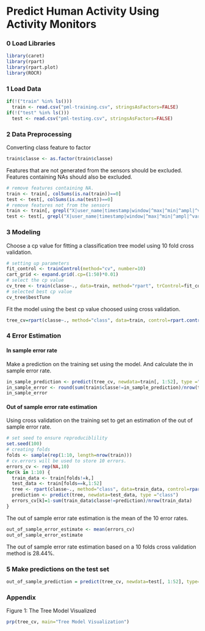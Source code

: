 Predict Human Activity Using Activity Monitors
========================================================
### 0 Load Libraries
```r
library(caret)
library(rpart)
library(rpart.plot)
library(ROCR)
```

### 1 Load Data
```r
if(!("train" %in% ls()))
  train <- read.csv("pml-training.csv", stringsAsFactors=FALSE)
if(!("test" %in% ls()))
  test <- read.csv("pml-testing.csv", stringsAsFactors=FALSE)
```

### 2 Data Preprocessing
Converting class feature to factor
```r
train$classe <- as.factor(train$classe)
```
Features that are not generated from the sensors should be excluded. Features containing NAs should also be excluded.
```r
# remove features containing NA.
train <- train[, colSums(is.na(train))==0]
test <- test[, colSums(is.na(test))==0]
# remove features not from the sensors
train <- train[, grepl("X|user_name|timestamp|window|^max|^min|^ampl|^var|^avg|^stdd|^ske|^kurt", colnames(train))==FALSE]
test <- test[, grepl("X|user_name|timestamp|window|^max|^min|^ampl|^var|^avg|^stdd|^ske|^kurt", colnames(test))==FALSE]
```

### 3 Modeling
Choose a cp value for fitting a classification tree model using 10 fold cross validation. 
```r
# setting up parameters
fit_control <- trainControl(method="cv", number=10)
cart_grid <- expand.grid(.cp=(1:50)*0.01)
# select the cp value
cv_tree <- train(classe~., data=train, method="rpart", trControl=fit_control, tuneGrid=cart_grid)
# selected best cp value
cv_tree$bestTune
```
Fit the model using the best cp value choosed using cross validation.
```r
tree_cv=rpart(classe~., method="class", data=train, control=rpart.control(cp=cv_tree$bestTune))
```

### 4 Error Estimation
#### In sample error rate
Make a prediction on the training set using the model. And calculate the in sample error rate.
```r
in_sample_prediction <- predict(tree_cv, newdata=train[, 1:52], type ="class")
in_sample_error <- round(sum(train$classe!=in_sample_prediction)/nrow(train), 2)
in_sample_error
```

#### Out of sample error rate estimation
Using cross validation on the training set to get an estimation of the out of sample error rate.
```r
# set seed to ensure reproduciblility
set.seed(100)
# creating folds
folds <- sample(rep(1:10, length=nrow(train)))
# cv.errors will be used to store 10 errors.
errors_cv <- rep(NA,10)
for(k in 1:10) {
  train_data <- train[folds!=k,]
  test_data <- train[folds==k,1:52]
  tree <- rpart(classe~., method="class", data=train_data, control=rpart.control(cp=tree_cv$bestTune))
  prediction <- predict(tree, newdata=test_data, type ="class")
  errors_cv[k]=1-sum(train_data$classe!=prediction)/nrow(train_data)
}
```
The out of sample error rate estimation is the mean of the 10 error rates.
```r
out_of_sample_error_estimate <- mean(errors_cv)
out_of_sample_error_estimate
```
The out of sample error rate estimation based on a 10 folds cross validation method is 28.44%.

### 5 Make predictions on the test set
```r
out_of_sample_prediction = predict(tree_cv, newdata=test[, 1:52], type="class")
```

### Appendix
Figure 1: The Tree Model Visualized
```r
prp(tree_cv, main="Tree Model Visualization")
```